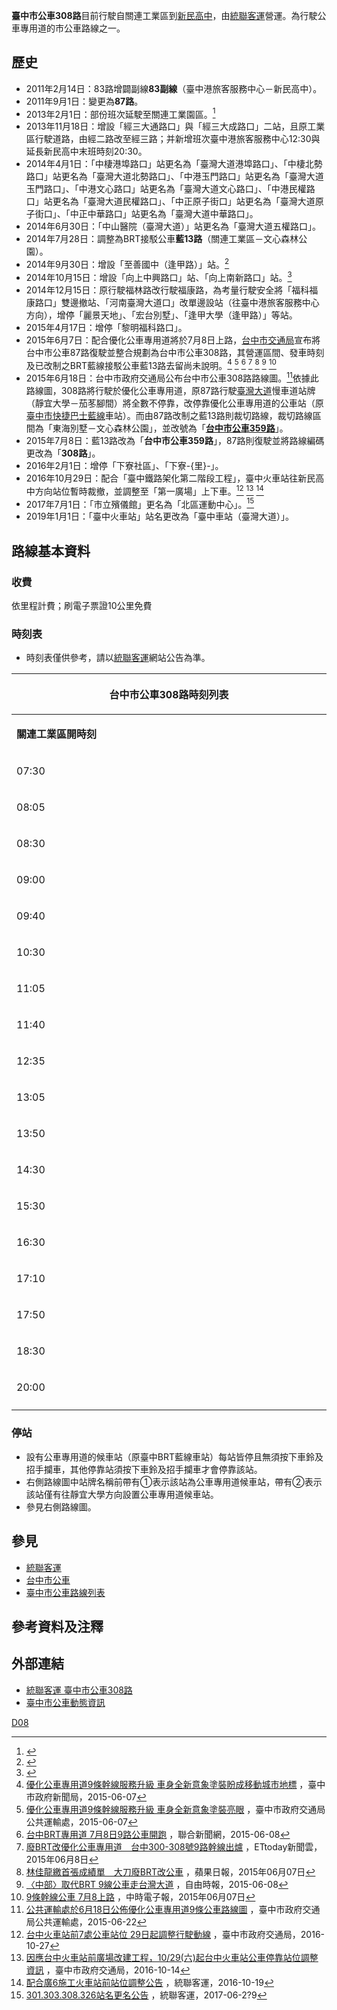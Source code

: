 {{Infobox Bus Route
| image=[[File:Ubus_720-U5.jpg|300px]]
| number= 台中市公車308路
| operator= <!-- 注释出：[[File:Ubus_logo.jpg|150px]] -->
| garage=
| length= 約33.6公里
| time= 約2小時
| start= 關連工業區
| via= 臺中港港務大樓<br>童綜合醫院<br>[[沙鹿高工|沙鹿高工]]<br>沙鹿北勢地區<br>[[靜宜大學|靜宜大學]]<br>[[東海別墅商圈|東海別墅商圈]]<br>[[臺中榮總|臺中榮總]]<br>[[新光三越|新光三越]]<br>[[臺中市政府|臺中市政府]]<br>[[國立科學博物館|國立科學博物館]]<br>[[File:ROC_Taiwan_Railways_Administration_Logo.svg|20px]] [[臺中車站|臺中車站]]<br>[[臺中公園|臺中公園]]<br>[[中友百貨|中友百貨]]<br>[[國立臺中科技大學|國立臺中科技大學]]
| end= [[台中市私立新民高級中學|新民高中]]
| level= 07:30-20:00
| level1= 05:35-20:40
| frequency= 固定班次
| frequency1= 36班
| Other_route=
| vehicle= [[File:標誌(小)mark(S).jpg|25px]]全線低地板公車
| Fare= 依里程計費
| compete= 
| bgcolor= green
| fontcolor= white
}}

'''臺中市公車308路'''目前行駛自關連工業區到[[新民高中|新民高中]]，由[[統聯客運|統聯客運]]營運。為行駛公車專用道的市公車路線之一。

==歷史==
*2011年2月14日：83路增闢副線'''83副線'''（臺中港旅客服務中心－新民高中）。
*2011年9月1日：變更為'''87路'''。
*2013年2月1日：部份班次延駛至關連工業園區。<ref>{{Cite web |url=http://www.traffic.taichung.gov.tw/form/index-1.asp?Parser=3,7,161,52,,,125,18,,,7 |title=備註：自102年2月1日起，87路部份班次延駛至關連工業園區 |access-date=2015-07-08 |archive-date=2020-05-04 |archive-url=https://web.archive.org/web/20200504123136/https://www.traffic.taichung.gov.tw/form/index-1.asp?Parser=3%2C7%2C161%2C52%2C%2C%2C125%2C18%2C%2C%2C7 |dead-url=no }}</ref>
*2013年11月18日：增設「經三大通路口」與「經三大成路口」二站，且原工業區行駛道路，由經二路改至經三路；并新增班次臺中港旅客服務中心12:30與延長新民高中末班時刻20:30。
*2014年4月1日：「中棲港埠路口」站更名為「臺灣大道港埠路口」、「中棲北勢路口」站更名為「臺灣大道北勢路口」、「中港玉門路口」站更名為「臺灣大道玉門路口」、「中港文心路口」站更名為「臺灣大道文心路口」、「中港民權路口」站更名為「臺灣大道民權路口」、「中正原子街口」站更名為「臺灣大道原子街口」、「中正中華路口」站更名為「臺灣大道中華路口」。
*2014年6月30日：「中山醫院（臺灣大道）」站更名為「臺灣大道五權路口」。
*2014年7月28日：調整為BRT接駁公車'''藍13路'''（關連工業區－文心森林公園）。
*2014年9月30日：增設「至善國中（逢甲路）」站。<ref>{{Cite web |url=http://www.ubus.com.tw/upload/citybusmap/Temp/1030929-1031015_%E8%97%8D13%E8%B7%AF%E6%96%B0%E5%A2%9E%E8%87%B3%E5%96%84%E5%9C%8B%E4%B8%AD%28%E9%80%A2%E7%94%B2%E8%B7%AF%29%E7%AB%99%E4%BD%8D.jpg |title=藍13路新增至善國中(逢甲路)站位 |accessdate=2015-07-08 |archive-date=2014-10-06 |archive-url=https://web.archive.org/web/20141006112803/http://www.ubus.com.tw/upload/citybusmap/Temp/1030929-1031015_%E8%97%8D13%E8%B7%AF%E6%96%B0%E5%A2%9E%E8%87%B3%E5%96%84%E5%9C%8B%E4%B8%AD%28%E9%80%A2%E7%94%B2%E8%B7%AF%29%E7%AB%99%E4%BD%8D.jpg |dead-url=yes }}</ref>
*2014年10月15日：增設「向上中興路口」站、「向上南新路口」站。<ref>{{Cite web |url=http://www.ubus.com.tw/upload/citybusmap/Temp/1031008-1031031_%E8%97%8D13%E8%B7%AF%E7%AB%99%E4%BD%8D%E6%96%B0%E5%A2%9E.jpg |title=藍13路站位新增 |accessdate=2015-07-08 |archive-date=2014-10-14 |archive-url=https://web.archive.org/web/20141014071541/http://www.ubus.com.tw/upload/citybusmap/Temp/1031008-1031031_%E8%97%8D13%E8%B7%AF%E7%AB%99%E4%BD%8D%E6%96%B0%E5%A2%9E.jpg |dead-url=yes }}</ref>
*2014年12月15日：原行駛福林路改行駛福康路，為考量行駛安全將「福科福康路口」雙邊撤站、「河南臺灣大道口」改單邊設站（往臺中港旅客服務中心方向），增停「麗景天地」、「宏台別墅」、「逢甲大學（逢甲路）」等站。
*2015年4月17日：增停「黎明福科路口」。
*2015年6月7日：配合優化公車專用道將於7月8日上路，[[台中市政府交通局|台中市交通局]]宣布將台中市公車87路復駛並整合規劃為台中市公車308路，其營運區間、發車時刻及已改制之BRT藍線接駁公車藍13路去留尚未說明。<ref>[http://www.taichung.gov.tw/ct.asp?xItem=1457142&ctNode=712&mp=100010 優化公車專用道9條幹線服務升級 車身全新意象塗裝盼成移動城市地標] {{Wayback|url=http://www.taichung.gov.tw/ct.asp?xItem=1457142&ctNode=712&mp=100010 |date=20150924113442 }}，臺中市政府新聞局，2015-06-07</ref> <ref>[http://www.traffic.taichung.gov.tw/news/index-1.asp?Parser=9,4,20,,,,3866 優化公車專用道9條幹線服務升級 車身全新意象塗裝亮眼] {{Wayback|url=http://www.traffic.taichung.gov.tw/news/index-1.asp?Parser=9,4,20,,,,3866 |date=20150612003155 }}，臺中市政府交通局公共運輸處，2015-06-07</ref> <ref>[http://udn.com/news/story/7266/952011-%E5%8F%B0%E4%B8%ADBRT%E5%B0%88%E7%94%A8%E9%81%93---7%E6%9C%888%E6%97%A59%E8%B7%AF%E5%85%AC%E8%BB%8A%E9%96%8B%E8%B7%91 台中BRT專用道 7月8日9路公車開跑] {{Wayback|url=http://udn.com/news/story/7266/952011-%E5%8F%B0%E4%B8%ADBRT%E5%B0%88%E7%94%A8%E9%81%93---7%E6%9C%888%E6%97%A59%E8%B7%AF%E5%85%AC%E8%BB%8A%E9%96%8B%E8%B7%91 |date=20150610022629 }}，聯合新聞網，2015-06-08</ref> <ref>[http://www.ettoday.net/news/20150608/517712.htm 廢BRT改優化公車專用道　台中300-308號9路幹線出爐] {{Wayback|url=http://www.ettoday.net/news/20150608/517712.htm |date=20200811230140 }}，ETtoday新聞雲，2015年06月8日</ref> <ref>[http://www.appledaily.com.tw/realtimenews/article/life/20150607/624399/ 林佳龍繳首張成績單　大刀廢BRT改公車] {{Wayback|url=http://www.appledaily.com.tw/realtimenews/article/life/20150607/624399/ |date=20150924140510 }}，蘋果日報，2015年06月07日</ref> <ref>[http://news.ltn.com.tw/news/local/paper/887359 〈中部〉取代BRT 9線公車走台灣大道] {{Wayback|url=http://news.ltn.com.tw/news/local/paper/887359 |date=20200812222207 }}，自由時報，2015-06-08</ref> <ref>[http://www.chinatimes.com/newspapers/20150608000510-260107 9條幹線公車 7月8上路] {{Wayback|url=http://www.chinatimes.com/newspapers/20150608000510-260107 |date=20200504122244 }}，中時電子報，2015年06月07日</ref>
*2015年6月18日：台中市政府交通局公布台中市公車308路路線圖。<ref>[http://www.traffic.taichung.gov.tw/news/index-1.asp?Parser=9,4,20,,,,3897 公共運輸處於6月18日公佈優化公車專用道9條公車路線圖] {{Wayback|url=http://www.traffic.taichung.gov.tw/news/index-1.asp?Parser=9,4,20,,,,3897 |date=20150622153928 }}，臺中市政府交通局公共運輸處，2015-06-22</ref>依據此路線圖，308路將行駛於優化公車專用道，原87路行駛[[臺灣大道|臺灣大道]]慢車道站牌（靜宜大學－茄苳腳間）將全數不停靠，改停靠優化公車專用道的公車站（原[[臺中市快捷巴士藍線|臺中市快捷巴士藍線]]車站）。而由87路改制之藍13路則裁切路線，裁切路線區間為「東海別墅－文心森林公園」，並改號為「'''[[台中市公車359路|台中市公車359路]]'''」。
*2015年7月8日：藍13路改為「'''台中市公車359路'''」，87路則復駛並將路線編碼更改為「'''308路'''」。
*2016年2月1日：增停「下寮社區」、「下寮-{里}-」。
*2016年10月29日：配合「臺中鐵路架化第二階段工程」，臺中火車站往新民高中方向站位暫時裁撤，並調整至「第一廣場」上下車。<ref>[http://www.traffic.taichung.gov.tw/news/index-1.asp?Parser=9,4,20,,,,5931 台中火車站前7處公車站位 29日起調整行駛動線] {{Wayback|url=http://www.traffic.taichung.gov.tw/news/index-1.asp?Parser=9,4,20,,,,5931 |date=20200622135018 }}，臺中市政府交通局，2016-10-27</ref> <ref>[http://www.traffic.taichung.gov.tw/news/index-1.asp?Parser=9,4,20,,,,5891 因應台中火車站前廣場改建工程，10/29(六)起台中火車站公車停靠站位調整資訊] {{Wayback|url=http://www.traffic.taichung.gov.tw/news/index-1.asp?Parser=9,4,20,,,,5891 |date=20200927145159 }}，臺中市政府交通局，2016-10-14</ref> <ref>[http://www.ubus.com.tw/upload/citybusmap/Temp/1051019-1051118%20配合廣6施工火車站前站位調整公告.jpg 配合廣6施工火車站前站位調整公告] {{Wayback|url=http://www.ubus.com.tw/upload/citybusmap/Temp/1051019-1051118%20%E9%85%8D%E5%90%88%E5%BB%A36%E6%96%BD%E5%B7%A5%E7%81%AB%E8%BB%8A%E7%AB%99%E5%89%8D%E7%AB%99%E4%BD%8D%E8%AA%BF%E6%95%B4%E5%85%AC%E5%91%8A.jpg |date=20170111081732 }}，統聯客運，2016-10-19</ref>
*2017年7月1日：「市立殯儀館」更名為「北區運動中心」。<ref>[http://www.ubus.com.tw/upload/citybusmap/Temp/1060629-1060731_301.303.308.326站名更名公告.jpeg 301.303.308.326站名更名公告] {{Wayback|url=http://www.ubus.com.tw/upload/citybusmap/Temp/1060629-1060731_301.303.308.326%E7%AB%99%E5%90%8D%E6%9B%B4%E5%90%8D%E5%85%AC%E5%91%8A.jpeg |date=20190502155725 }}，統聯客運，2017-06-2?9</ref>
* 2019年1月1日：「臺中火車站」站名更改為「臺中車站（臺灣大道）」。

==路線基本資料==

===收費===
依里程計費；刷電子票證10公里免費

===時刻表===
*時刻表僅供參考，請以[[統聯客運|統聯客運]]網站公告為準。
{| class="wikitable collapsible collapsed" style="width:50%;text-align:center"
|-style="text-align:center;"
! colspan="4" style="text-align:center" | 台中市公車308路時刻列表
|-style="background:green; color:snow"
|style="width:10%"|'''關連工業區開時刻'''||style="width:15%"|'''關連工業區開備註''' ||style="width:10%"|'''新民高中開時刻'''||style="width:15%"|'''新民高中開備註'''  
|-
| 07:30 || - || 05:40 || -
|-
| 08:05 || - || 06:00 ||-
|-
| 08:30 || - || 06:25 || -
|-
| 09:00 || - || 06:55 || -
|-
| 09:40 || - || 07:35 || -
|-
| 10:30 || - || 08:25 || -
|-
| 11:05 || - || 09:05 || -
|-
| 11:40 || - || 09:35 || -
|-
| 12:35 || - || 10:05 || -
|-
| 13:05 || - || 11:00 || -
|-
| 13:50 || - || 12:20|| -
|-
| 14:30 || - || 13:20 || -
|-
| 15:30 || - || 13:55 || -
|-
| 16:30 || - || 15:05 || -
|-
| 17:10 || - || 15:30 || -
|-
| 17:50 || - || 16:05 ||-
|-
| 18:30 || - || 17:50 || -
|-
| 20:00 || - || 20:40 || - 
|-
|}

===停站===
*設有公車專用道的候車站（原臺中BRT藍線車站）每站皆停且無須按下車鈴及招手攔車，其他停靠站須按下車鈴及招手攔車才會停靠該站。
*右側路線圖中站牌名稱前帶有①表示該站為公車專用道候車站，帶有②表示該站僅有往靜宜大學方向設置公車專用道候車站。
*參見右側路線圖。

{{BS-map
|title=臺中市公車308路站牌
|legend=0
|lua=1
|collapse=
|map=

KBHFa~~'''新民高中（健行路
BS2+l\BS2+r
寶覺寺! !BHF(R)f\STR
STR\BHF(L)g~~北區運動中心
新民高中（三民路）! !BHF(R)f\STR
三民錦新街口! !BHF(R)f\STR
BS2l\BS2r
BHF~~[[中友百貨|中友百貨]]
BHF~~[[國立臺中科技大學|國立臺中科技大學]]
BHF~~[[台中中興堂|中興堂]]
BHF~~[[臺中公園|臺中公園（雙十路）]]
BHF~~[[干城站|干城站]]
BS2+l\BS2+r
[[File:ROC_Taiwan_Railways_Administration_Logo.svg|20px]][[臺中車站|臺中車站（臺灣大道）]]! ! BHF(R)f\ STR
BS2l\BS2r
BHF(R)f~~[[File:ROC_Taiwan_Railways_Administration_Logo.svg|20px]][[臺中車站|臺中車站（臺灣大道）]]
BHF~~第一廣場
BHF~~彰化銀行（臺灣大道）
BHF~~第二市場（臺灣大道）
BS2+l\BS2+r
[[仁愛醫院站|仁愛醫院（專用道）]]! !uBHF(R)f\BHF(L)g~~仁愛醫院(臺灣大道)
BS2l\BS2r
BHF~~臺灣大道中華路口
BHF~~臺灣大道原子街口
uBHF~~①[[茄苳腳站|茄苳腳（專用道）]]
uBHF~~①[[中正國小站|中正國小（專用道）]]
uBHF~~①[[科博館站|科博館（專用道）]]
uBHF~~①[[忠明國小站|忠明國小（專用道）]]
uBHF~~①[[頂何厝站|頂何厝（專用道）]]
uBHF~~①[[市政府站_(臺中市公車站)|市政府（專用道）]] 
uBHF~~①[[新光/遠百站|新光/遠百（專用道）]]
uBHF~~①[[秋紅谷站|秋紅谷（專用道）]]
uBHF~~①[[福安站_(台灣)|福安（專用道）]]
uBHF~~①[[中港新城站|中港新城（專用道）]]
uBHF~~①[[澄清醫院站|澄清醫院（專用道）]]
uBHF~~①[[玉門路站|玉門路（專用道）]]
uBHF~~①[[榮總/東海大學站|榮總/東海大學（專用道）]]
uBHF~~①[[東海別墅站|東海別墅（專用道）]]
uBHF~~①[[坪頂站|坪頂（專用道）]]
uBHF~~①[[正英路站|正英路（專用道）]]
uBHF~~①[[弘光科技大學站|弘光科技大學（專用道）]]
uBHF~~①[[晉江寮站|晉江寮（專用道）]]
uBHF~~①[[靜宜大學站|靜宜大學（專用道）]]
HST~~臺灣大道北勢路口
HST~~紅竹巷
HST~~竹林里
HST~~竹林國小
HST~~沙鹿高工（臺灣大道）
HST~~居仁里
HST~~臺灣大道中山路口
HST~~中港國小
HST~~台灣大道民和路口
HST~~東大庄
HST~~體育館前
HST~~童綜合醫院（梧棲院區）
HST~~邱厝庄
HST~~大庄（浩天宮）
HST~~臺灣大道港埠路口
HST~~梧棲國小
HST~~安仁里
HST~~梧棲（朝元宮）
HST~~梧棲郵局
HST~~下寮社區
HST~~下寮里
HST~~臺灣大道港埠路口
BHF~~臺中港旅客服務中心
HST~~臺中港務大樓
HST~~中港分處
HST~~大成南路口
HST~~大成經二路口
HST~~經三大成路口
HST~~經三大通路口
HST~~大通經二路口
HST~~大通經一路口
HST~~自強梧南路口
HST~~關連服務中心
HST~~自立二街口
KBHFe~~'''自立一街口'''
}}

==參見==
*[[統聯客運|統聯客運]]
*[[台中市公車|台中市公車]]
*[[臺中市公車路線列表|臺中市公車路線列表]]

==參考資料及注釋==
<div class="references-2column">
<references />
</div>

==外部連結==
*[https://www.ubus.com.tw/UrbanBus/TaichungBus/153 統聯客運 臺中市公車308路] {{Wayback|url=https://www.ubus.com.tw/UrbanBus/TaichungBus/153 |date=20210512174052 }}
*[https://citybus.taichung.gov.tw/ebus/route-map/308 臺中市公車動態資訊] {{Wayback|url=https://citybus.taichung.gov.tw/ebus/route-map/308 |date=20210121231310 }} 

{{臺中市市區公車}}

[[Category:台中市公車路線|D08]]